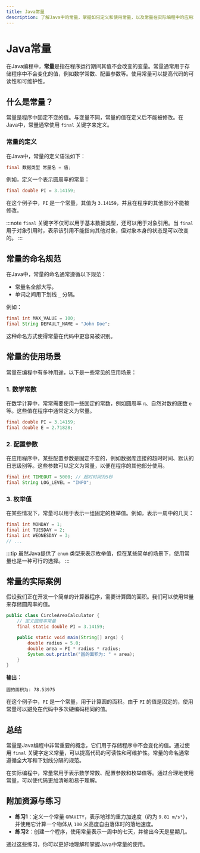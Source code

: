 ```yaml
---
title: Java常量
description: 了解Java中的常量，掌握如何定义和使用常量，以及常量在实际编程中的应用场景。
---
```


# Java常量

在Java编程中，**常量**是指在程序运行期间其值不会改变的变量。常量通常用于存储程序中不会变化的值，例如数学常数、配置参数等。使用常量可以提高代码的可读性和可维护性。

## 什么是常量？

常量是程序中固定不变的值。与变量不同，常量的值在定义后不能被修改。在Java中，常量通常使用 `final` 关键字来定义。

### 常量的定义

在Java中，常量的定义语法如下：

```java
final 数据类型 常量名 = 值;
```

例如，定义一个表示圆周率的常量：

```java
final double PI = 3.14159;
```

在这个例子中，`PI` 是一个常量，其值为 `3.14159`，并且在程序的其他部分不能被修改。

:::note
`final` 关键字不仅可以用于基本数据类型，还可以用于对象引用。当 `final` 用于对象引用时，表示该引用不能指向其他对象，但对象本身的状态是可以改变的。
:::

## 常量的命名规范

在Java中，常量的命名通常遵循以下规范：

- 常量名全部大写。
- 单词之间用下划线 `_` 分隔。

例如：

```java
final int MAX_VALUE = 100;
final String DEFAULT_NAME = "John Doe";
```

这种命名方式使得常量在代码中更容易被识别。

## 常量的使用场景

常量在编程中有多种用途，以下是一些常见的应用场景：

### 1. 数学常数

在数学计算中，常常需要使用一些固定的常数，例如圆周率 `π`、自然对数的底数 `e` 等。这些值在程序中通常定义为常量。

```java
final double PI = 3.14159;
final double E = 2.71828;
```

### 2. 配置参数

在应用程序中，某些配置参数是固定不变的，例如数据库连接的超时时间、默认的日志级别等。这些参数可以定义为常量，以便在程序的其他部分使用。

```java
final int TIMEOUT = 5000; // 超时时间为5秒
final String LOG_LEVEL = "INFO";
```

### 3. 枚举值

在某些情况下，常量可以用于表示一组固定的枚举值。例如，表示一周中的几天：

```java
final int MONDAY = 1;
final int TUESDAY = 2;
final int WEDNESDAY = 3;
// ...
```

:::tip
虽然Java提供了 `enum` 类型来表示枚举值，但在某些简单的场景下，使用常量也是一种可行的选择。
:::

## 常量的实际案例

假设我们正在开发一个简单的计算器程序，需要计算圆的面积。我们可以使用常量来存储圆周率的值。

```java
public class CircleAreaCalculator {
    // 定义圆周率常量
    final static double PI = 3.14159;

    public static void main(String[] args) {
        double radius = 5.0;
        double area = PI * radius * radius;
        System.out.println("圆的面积为: " + area);
    }
}
```

**输出：**

```
圆的面积为: 78.53975
```

在这个例子中，`PI` 是一个常量，用于计算圆的面积。由于 `PI` 的值是固定的，使用常量可以避免在代码中多次硬编码相同的值。

## 总结

常量是Java编程中非常重要的概念，它们用于存储程序中不会变化的值。通过使用 `final` 关键字定义常量，可以提高代码的可读性和可维护性。常量的命名通常遵循全大写和下划线分隔的规范。

在实际编程中，常量常用于表示数学常数、配置参数和枚举值等。通过合理地使用常量，可以使代码更加清晰和易于理解。

## 附加资源与练习

- **练习1**：定义一个常量 `GRAVITY`，表示地球的重力加速度（约为 `9.81 m/s²`），并使用它计算一个物体从 `100` 米高度自由落体时的落地速度。
- **练习2**：创建一个程序，使用常量表示一周中的七天，并输出今天是星期几。

通过这些练习，你可以更好地理解和掌握Java中常量的使用。